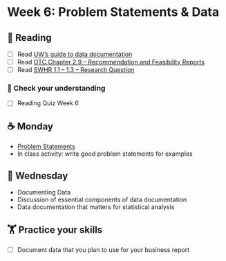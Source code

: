 # Week 6: Problem Statements & Data
  
## 📖 Reading

  - [ ] Read [UW's guide to data documentation](https://data.wisc.edu/data-literacy/document/)
- [ ] Read [OTC Chapter 2.9 – Recommendation and Feasibility Reports](https://alg.manifoldapp.org/read/open-technical-communication/section/9ed77f57-00e0-471c-8049-187cd9d00bc2)
- [ ] Read [SWHR 1.1 – 1.3 – Research Question](https://ehsanx.github.io/Scientific-Writing-for-Health-Research/research-question.html)

### 🎯 Check your understanding

- [ ] Reading Quiz Week 6

## ☕ Monday

- [Problem Statements](../slides/06-problem-statements.qmd)
- In class activity: write good problem statements for examples
  
## 🐪 Wednesday

- Documenting Data
- Discussion of essential components of data documentation
- Data documentation that matters for statistical analysis

##  🏋️ Practice your skills

- [ ] Document data that you plan to use for your business report

